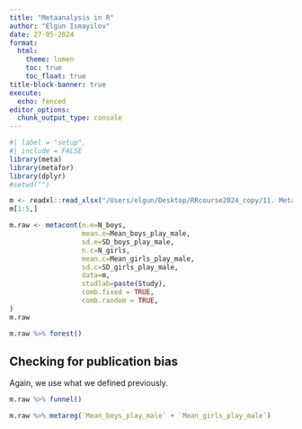 ```yaml
---
title: "Metaanalysis in R"
author: "Elgun Ismayilov"
date: 27-05-2024
format:  
  html:
    theme: lumen
    toc: true
    toc_float: true
title-block-banner: true
execute:
  echo: fenced
editor_options: 
  chunk_output_type: console
---
```


```r
#| label = "setup",
#| include = FALSE
library(meta)
library(metafor)
library(dplyr)
#setwd("")
```


```r

m <- readxl::read_xlsx("/Users/elgun/Desktop/RRcourse2024_copy/11. Metaanalysis/data/data.xlsx")
m[1:5,]
```

```r
m.raw <- metacont(n.e=N_boys,
                  mean.e=Mean_boys_play_male,
                  sd.e=SD_boys_play_male,
                  n.c=N_girls,
                  mean.c=Mean_girls_play_male,
                  sd.c=SD_girls_play_male,
                  data=m,
                  studlab=paste(Study),
                  comb.fixed = TRUE,
                  comb.random = TRUE,
)
m.raw
```


```r
m.raw %>% forest()

```

## Checking for publication bias

Again, we use what we defined previously.

```r
m.raw %>% funnel()
```

```r
m.raw %>% metareg(`Mean_boys_play_male` + `Mean_girls_play_male`)
```